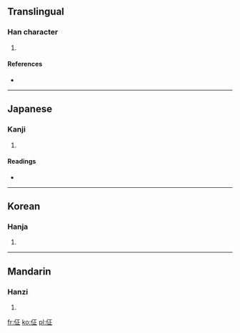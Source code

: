 ==Translingual==

===Han character===
{{Han char|rn=9|rad=人|as=05|sn=7|four=|canj=人一卜一 (OMYM)}}

# {{defn|Han|sort=人05}}

====References====
* {{Han ref|kx=0097.170|dkj=00491|dj=0206.050|hdz=10129.110|uh=4F42|ud=20290}}

----

==Japanese==

===Kanji===
{{ja-kanji|grade=|rs=人05}}

# {{defn|Japanese|sort=人05}}

====Readings====
* {{ja-readings|on=[[やい]] (yai), [[しょう]] (shō)|kun=[[おそれあわてる]] (osoreawateru)}}

----

==Korean==

===Hanja===
{{ko-hanja|hangeul=정|rv=jeong|mr=chŏng}}

# {{defn|Korean|sort=人05}}

----

==Mandarin==

===Hanzi===
{{cmn-hanzi|pin=[[tián]] ([[tian2]]), [[zhēng]] ([[zheng1]])|wg=t'ien<sup>2</sup>, cheng<sup>1</sup>}}

# {{defn|Mandarin|sort=人05}}

[[fr:佂]]
[[ko:佂]]
[[pl:佂]]